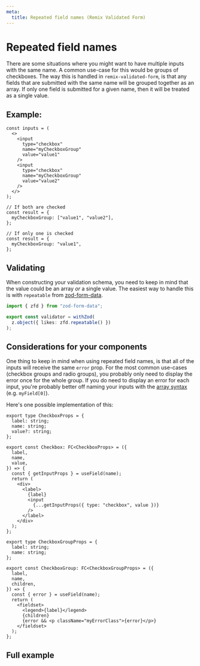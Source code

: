 ```yaml
---
meta:
  title: Repeated field names (Remix Validated Form)
---
```




# Repeated field names

There are some situations where you might want to have multiple inputs with the same name.
A common use-case for this would be groups of checkboxes.
The way this is handled in `remix-validated-form`,
is that any fields that are submitted with the same name will be grouped together as an array.
If only one field is submitted for a given name, then it will be treated as a single value.

## Example:

```tsx
const inputs = (
  <>
    <input
      type="checkbox"
      name="myCheckboxGroup"
      value="value1"
    />
    <input
      type="checkbox"
      name="myCheckboxGroup"
      value="value2"
    />
  </>
);

// If both are checked
const result = {
  myCheckboxGroup: ["value1", "value2"],
};

// If only one is checked
const result = {
  myCheckboxGroup: "value1",
};
```

## Validating

When constructing your validation schema, you need to keep in mind that
the value could be an array _or_ a single value.
The easiest way to handle this is with `repeatable` from [zod-form-data](/zod-form-data).

```ts
import { zfd } from "zod-form-data";

export const validator = withZod(
  z.object({ likes: zfd.repeatable() })
);
```

## Considerations for your components

One thing to keep in mind when using repeated field names,
is that all of the inputs will receive the same `error` prop.
For the most common use-cases (checkbox groups and radio groups),
you probably only need to display the error once for the whole group.
If you do need to display an error for each input,
you're probably better off naming your inputs with the [array syntax](/arrays-and-nested)
(e.g. `myField[0]`).

Here's one possible implementation of this:

```tsx
export type CheckboxProps = {
  label: string;
  name: string;
  value?: string;
};

export const Checkbox: FC<CheckboxProps> = ({
  label,
  name,
  value,
}) => {
  const { getInputProps } = useField(name);
  return (
    <div>
      <label>
        {label}
        <input
          {...getInputProps({ type: "checkbox", value })}
        />
      </label>
    </div>
  );
};

export type CheckboxGroupProps = {
  label: string;
  name: string;
};

export const CheckboxGroup: FC<CheckboxGroupProps> = ({
  label,
  name,
  children,
}) => {
  const { error } = useField(name);
  return (
    <fieldset>
      <legend>{label}</legend>
      {children}
      {error && <p className="myErrorClass">{error}</p>}
    </fieldset>
  );
};
```

## Full example

<CodeExample>
  <Demo />

```tsx file=~/examples/checkboxGroups.tsx

```

</CodeExample>

